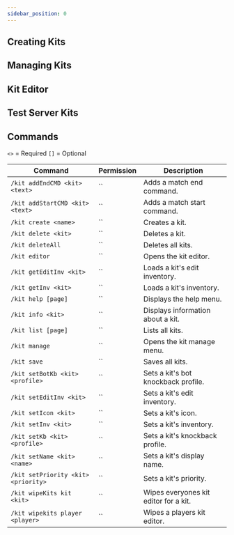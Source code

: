 ```yaml
---
sidebar_position: 0
---
```


## Creating Kits

## Managing Kits

## Kit Editor

## Test Server Kits

## Commands

`<>` = Required `[]` = Optional

Command                             | Permission | Description
----------------------------------- | ---------- | -------------------------------------
`/kit addEndCMD <kit> <text>`       | ``         | Adds a match end command.
`/kit addStartCMD <kit> <text>`     | ``         | Adds a match start command.
`/kit create <name>`                | ``         | Creates a kit.
`/kit delete <kit>`                 | ``         | Deletes a kit.
`/kit deleteAll`                    | ``         | Deletes all kits.
`/kit editor`                       | ``         | Opens the kit editor.
`/kit getEditInv <kit>`             | ``         | Loads a kit's edit inventory.
`/kit getInv <kit>`                 | ``         | Loads a kit's inventory.
`/kit help [page]`                  | ``         | Displays the help menu.
`/kit info <kit>`                   | ``         | Displays information about a kit.
`/kit list [page]`                  | ``         | Lists all kits.
`/kit manage`                       | ``         | Opens the kit manage menu.
`/kit save`                         | ``         | Saves all kits.
`/kit setBotKb <kit> <profile>`     | ``         | Sets a kit's bot knockback profile.
`/kit setEditInv <kit>`             | ``         | Sets a kit's edit inventory.
`/kit setIcon <kit>`                | ``         | Sets a kit's icon.
`/kit setInv <kit>`                 | ``         | Sets a kit's inventory.
`/kit setKb <kit> <profile>`        | ``         | Sets a kit's knockback profile.
`/kit setName <kit> <name>`         | ``         | Sets a kit's display name.
`/kit setPriority <kit> <priority>` | ``         | Sets a kit's priority.
`/kit wipeKits kit <kit>`           | ``         | Wipes everyones kit editor for a kit.
`/kit wipekits player <player>`     | ``         | Wipes a players kit editor.
